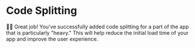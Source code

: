 # Code Splitting

👨‍💼 Great job! You've successfully added code splitting for a part of the app
that is particularly "heavy." This will help reduce the initial load time of
your app and improve the user experience.
